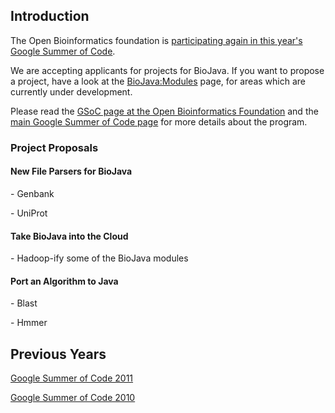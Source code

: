 == Introduction ==

The Open Bioinformatics foundation is [http://www.open-bio.org/wiki/Google_Summer_of_Code participating again in this year's Google Summer of Code].

We are accepting applicants for projects for BioJava. If you want to propose a project, have a look at the [[BioJava:Modules]] page, for areas which are currently under development.

Please read the [http://www.open-bio.org/wiki/Google_Summer_of_Code GSoC page at the Open Bioinformatics Foundation] and the [http://code.google.com/soc main Google Summer of Code page] for more details about the program.

=== Project Proposals ===

==== New File Parsers for BioJava ====

- Genbank

- UniProt

==== Take BioJava into the Cloud ====

- Hadoop-ify some of the BioJava modules

==== Port an Algorithm to Java ====

- Blast

- Hmmer

== Previous Years ==

[[Google Summer of Code 2011]]

[[Google Summer of Code 2010]]